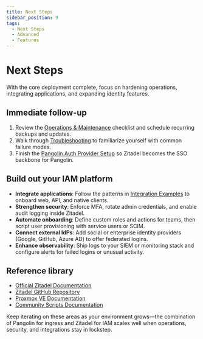 ```yaml
---
title: Next Steps
sidebar_position: 9
tags:
  - Next Steps
  - Advanced
  - Features
---
```


# Next Steps

With the core deployment complete, focus on hardening operations, integrating applications, and expanding identity features.

## Immediate follow-up

1. Review the [Operations & Maintenance](05-operations-maintenance.mdx) checklist and schedule recurring backups and updates.
2. Walk through [Troubleshooting](06-troubleshooting.mdx) to familiarize yourself with common failure modes.
3. Finish the [Pangolin Auth Provider Setup](10-pangolin-auth-provider-setup.mdx) so Zitadel becomes the SSO backbone for Pangolin.

## Build out your IAM platform

- **Integrate applications**: Follow the patterns in [Integration Examples](07-integration-examples.mdx) to onboard web, API, and native clients.
- **Strengthen security**: Enforce MFA, rotate admin credentials, and enable audit logging inside Zitadel.
- **Automate onboarding**: Define custom roles and actions for teams, then script user provisioning with service users or SCIM.
- **Connect external IdPs**: Add social or enterprise identity providers (Google, GitHub, Azure AD) to offer federated logins.
- **Enhance observability**: Ship logs to your SIEM or monitoring stack and configure alerts for failed logins or unusual activity.

## Reference library

- [Official Zitadel Documentation](https://zitadel.com/docs)
- [Zitadel GitHub Repository](https://github.com/zitadel/zitadel)
- [Proxmox VE Documentation](https://pve.proxmox.com/pve-docs/)
- [Community Scripts Documentation](https://community-scripts.github.io/ProxmoxVE/)

Keep iterating on these areas as your environment grows—the combination of Pangolin for ingress and Zitadel for IAM scales well when operations, security, and integrations stay in lockstep.